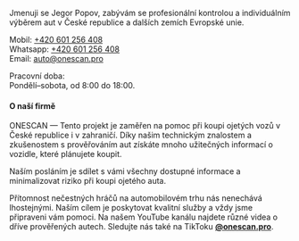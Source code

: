 Jmenuji se Jegor Popov, zabývám se profesionální kontrolou a individuálním výběrem aut v České republice a dalších zemích Evropské unie.

Mobil: [+420 601 256 408](tel:+420601256408)  
Whatsapp: [+420 601 256 408](https://wa.me/420601256408)  
Email: [auto@onescan.pro](mailto:auto@onescan.pro)

Pracovní doba:  
Pondělí–sobota, od 8:00 do 18:00.

#### O naší firmě
ONESCAN — Tento projekt je zaměřen na pomoc při koupi ojetých vozů v České republice i v zahraničí. Díky našim technickým znalostem a zkušenostem s prověřováním aut získáte mnoho užitečných informací o vozidle, které plánujete koupit.

Naším posláním je sdílet s vámi všechny dostupné informace a minimalizovat riziko při koupi ojetého auta.

Přítomnost nečestných hráčů na automobilovém trhu nás nenechává lhostejnými. Naším cílem je poskytovat kvalitní služby a vždy jsme připraveni vám pomoci. Na našem YouTube kanálu najdete různé videa o dříve prověřených autech. Sledujte nás také na TikToku [**@onescan.pro**](https://www.tiktok.com/@onescan.pro).